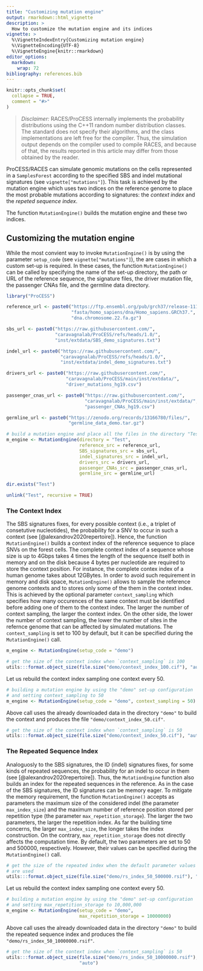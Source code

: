 ```yaml
---
title: "Customizing mutation engine"
output: rmarkdown::html_vignette
description: >
  How to customize the mutation engine and its indices
vignette: >
  %\VignetteIndexEntry{Customizing mutation engine}
  %\VignetteEncoding{UTF-8}
  %\VignetteEngine{knitr::rmarkdown}
editor_options:
  markdown:
    wrap: 72
bibliography: references.bib
---
```


```r
knitr::opts_chunk$set(
  collapse = TRUE,
  comment = "#>"
)
```

> *Disclaimer:* RACES/ProCESS internally implements the
> probability distributions using the C++11 random number
> distribution classes. The standard does not specify their
> algorithms, and the class implementations are left free
> for the compiler. Thus, the simulation output depends on
> the compiler used to compile RACES, and because of that,
> the results reported in this article may differ from
> those obtained by the reader.

ProCESS/RACES can simulate genomic mutations on the cells represented in
a `SamplesForest` according to the specified SBS and indel mutational signatures
(see `vignette["mutations"]`).
This task is achieved by the mutation engine which uses two indices on the
reference genome to place the most probable mutations according to
signatures: the _context index_ and the _repeted sequence index_.

The function `MutationEngine()` builds the mutation engine and
these two indices.

## Customizing the mutation engine

While the most convient way to invoke `MutationEngine()` is by using
the parameter `setup_code` (see `vignette["mutations"]`), the are cases
in which a custom set-up is required. In these cases,
the function `MutationEngine()` can be called by specifying the name
of the set-up directory, the path or URL of the reference sequence, the
signature files, the driver mutation file, the passenger CNAs file, and
the germline data directory.

```r
library("ProCESS")

reference_url <- paste0("https://ftp.ensembl.org/pub/grch37/release-111/",
                        "fasta/homo_sapiens/dna/Homo_sapiens.GRCh37.",
                        "dna.chromosome.22.fa.gz")

sbs_url <- paste0("https://raw.githubusercontent.com/",
                  "caravagnalab/ProCESS/refs/heads/1.0/",
                  "inst/extdata/SBS_demo_signatures.txt")

indel_url <- paste0("https://raw.githubusercontent.com/",
                    "caravagnalab/ProCESS/refs/heads/1.0/",
                    "inst/extdata/indel_demo_signatures.txt")

drivers_url <- paste0("https://raw.githubusercontent.com/",
                      "caravagnalab/ProCESS/main/inst/extdata/",
                      "driver_mutations_hg19.csv")

passenger_cnas_url <- paste0("https://raw.githubusercontent.com/",
                             "caravagnalab/ProCESS/main/inst/extdata/",
                             "passenger_CNAs_hg19.csv")

germline_url <- paste0("https://zenodo.org/records/13166780/files/",
                       "germline_data_demo.tar.gz")

# build a mutation engine and place all the files in the directory "Test"
m_engine <- MutationEngine(directory = "Test",
                           reference_src = reference_url,
                           SBS_signatures_src = sbs_url,
                           indel_signatures_src = indel_url,
                           drivers_src = drivers_url,
                           passenger_CNAs_src = passenger_cnas_url,
                           germline_src = germline_url)

dir.exists("Test")
```

```r
unlink("Test", recursive = TRUE)
```

### The Context Index

The SBS signatures fixes, for every possible context
(i.e., a triplet of consetutive nucleotides), the probability for a SNV
to occur in such a context (see [@alexandrov2020repertoire]). Hence, the
function `MutationEngine()` builds
a context index of the reference sequence to place SNVs on the forest
cells. The complete context index of a sequence whose size is up to 4Gbps
takes 4 times the length of the sequence itself both in memory and on the disk
because 4 bytes per nucleotide are required to store the context position.
For instance, the complete contex index of a human genome takes about 12GBytes.
In order to avoid such requirement in memory and disk space,
`MutationEngine()` allows to sample the reference genome contexts and
to stores only some of the them in the context index. This is achieved by
the optional parameter `context_sampling` which specifies how many
occurences of the same context must be identified before adding one of
them to the context index. The larger the number of context sampling,
the larger the context index. On the other side, the lower the number
of context sampling, the lower the number of sites in the refernce
genome that can be affected by simulated mutations.
The `context_sampling` is set to 100 by default, but it can
be specified during the `MutationEngine()` call.

```r
m_engine <- MutationEngine(setup_code = "demo")

# get the size of the context index when `context_sampling` is 100
utils:::format.object_size(file.size("demo/context_index_100.cif"), "auto")
```

Let us rebuild the context index sampling one context every 50.

```r
# building a mutation engine by using the "demo" set-up configuration
# and setting context_sampling to 50
m_engine <- MutationEngine(setup_code = "demo", context_sampling = 50)
```

Above call uses the already downloaded data in the directory `"demo"` to
build the context and produces the file `"demo/context_index_50.cif"`.

```r
# get the size of the context index when `context_sampling` is 50
utils:::format.object_size(file.size("demo/context_index_50.cif"), "auto")
```

### The Repeated Sequence Index

Analoguosly to the SBS signatures, the ID (indel) signatures fixes, for
some kinds of repeated sequences, the probability for an indel
to occur in them (see [@alexandrov2020repertoire]). Thus, the `MutationEngine`
function also builds an index for the repeated sequences in the reference.
As in the case of the SBS signatures, the ID signatures can be memory eager.
To mitigate the memory requirement, the function `MutationEngine()`
accepts as parameters the maximum size of the considered indel
(the parameter `max_index_size`) and the maximum number of reference position
stored per repetition type (the parameter `max_repetition_storage`).
The larger the two parameters, the larger the repetition index.
As far the building time concerns, the larger `max_index_size`, the longer
takes the index construction. On the contrary, `max_repetition_storage` does not
directly affects the computation time.
By default, the two parameters are set to 50 and 500000, respectively.
However, their values can
be specified during the `MutationEngine()` call.

```r
# get the size of the repeated index when the default parameter values
# are used
utils:::format.object_size(file.size("demo/rs_index_50_500000.rsif"), "auto")
```

Let us rebuild the context index sampling one context every 50.

```r
# building a mutation engine by using the "demo" set-up configuration
# and setting max_repetition_storage to 10,000,000
m_engine <- MutationEngine(setup_code = "demo",
                           max_repetition_storage = 10000000)
```

Above call uses the already downloaded data in the directory `"demo"` to
build the repeated sequence index and produces the file
`"demo/rs_index_50_10000000.rsif"`.

```r
# get the size of the context index when `context_sampling` is 50
utils:::format.object_size(file.size("demo/rs_index_50_10000000.rsif"),
                           "auto")
```
